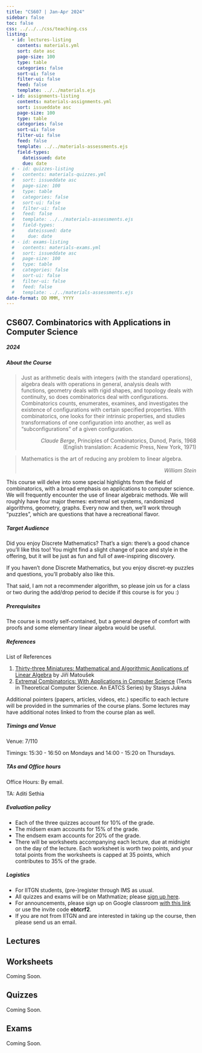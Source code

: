 ```yaml
---
title: "CS607 | Jan-Apr 2024"
sidebar: false
toc: false
css: ../../../css/teaching.css
listing:
  - id: lectures-listing
    contents: materials.yml
    sort: date asc
    page-size: 100
    type: table
    categories: false
    sort-ui: false
    filter-ui: false
    feed: false
    template: ../../materials.ejs
  - id: assignments-listing
    contents: materials-assignments.yml
    sort: issueddate asc
    page-size: 100
    type: table
    categories: false
    sort-ui: false
    filter-ui: false
    feed: false
    template: ../../materials-assessments.ejs
    field-types: 
      dateissued: date
      due: date
  # - id: quizzes-listing
  #   contents: materials-quizzes.yml
  #   sort: issueddate asc
  #   page-size: 100
  #   type: table
  #   categories: false
  #   sort-ui: false
  #   filter-ui: false
  #   feed: false
  #   template: ../../materials-assessments.ejs
  #   field-types: 
  #     dateissued: date
  #     due: date
  # - id: exams-listing
  #   contents: materials-exams.yml
  #   sort: issueddate asc
  #   page-size: 100
  #   type: table
  #   categories: false
  #   sort-ui: false
  #   filter-ui: false
  #   feed: false
  #   template: ../../materials-assessments.ejs
date-format: DD MMM, YYYY
---
```



:::{.column-body-outset}

## CS607. Combinatorics with Applications in Computer Science

##### 2024

:::{.callout-note collapse="true" icon="false"}

##### About the Course

<blockquote>
Just as arithmetic deals with integers (with the standard operations), algebra deals with operations in general, analysis deals with functions, geometry deals with rigid shapes, and topology deals with continuity, so does combinatorics deal with configurations. Combinatorics counts, enumerates, examines, and investigates the existence of configurations with certain specified properties. With combinatorics, one looks for their intrinsic properties, and studies transformations of one configuration into another, as well as “subconfigurations” of a given configuration.

<p style="text-align:right;"><em>Claude Berge</em>, Principles of Combinatorics, Dunod, Paris, 1968 (English translation: Academic Press, New York, 1971)</p>
</blockquote>

<blockquote>
Mathematics is the art of reducing any problem to linear algebra.

<p style="text-align:right;"><em>William Stein</em></p>
</blockquote>

This course will delve into some special highlights from the field of combinatorics, with a broad emphasis on applications to computer science. We will frequently encounter the use of linear algebraic methods. We will roughly have four major themes: extremal set systems, randomized algorithms, geometry, graphs. Every now and then, we'll work through "puzzles", which are questions that have a recreational flavor.
:::

:::{.callout-note collapse="true" icon="false"}

##### Target Audience
Did you enjoy Discrete Mathematics? That's a sign: there's a good chance you'll like this too! You might find a slight change of pace and style in the offering, but it will be just as fun and full of awe-inspiring discovery. 

If you haven't done Discrete Mathematics, but you enjoy discret-ey puzzles and questions, you'll probably also like this. 

That said, I am not a recommender algorithm, so please join us for a class or two during the add/drop period to decide if this course is for you :)
:::

:::{.callout-tip collapse="true" icon="false"}

##### Prerequisites

The course is mostly self-contained, but a general degree of comfort with proofs and some elementary linear algebra would be useful.

:::

:::{.callout-tip collapse="true" icon="false"}

##### References

List of References

1. [Thirty-three Miniatures: Mathematical and Algorithmic Applications of Linear Algebra](https://kam.mff.cuni.cz/~matousek/stml-53-matousek-1.pdf) by Jiří Matoušek
2. [Extremal Combinatorics: With Applications in Computer Science](https://www.amazon.in/Extremal-Combinatorics-Applications-Computer-Theoretical/dp/3642173632) (Texts in Theoretical Computer Science. An EATCS Series) by Stasys Jukna

Additional pointers (papers, articles, videos, etc.) specific to each lecture will be provided in the summaries of the course plans. Some lectures may have additional notes linked to from the course plan as well.

:::

:::{.callout-caution collapse="true" icon="false"}

##### Timings and Venue

Venue: 7/110

Timings: 15:30 - 16:50 on Mondays and 14:00 - 15:20 on Thursdays.

:::
:::{.callout-caution collapse="true" icon="false"}

##### TAs and Office hours

Office Hours: By email.

TA: Aditi Sethia

:::

:::{.callout-important collapse="true" icon="false"}

##### Evaluation policy

- Each of the three quizzes account for 10% of the grade.
- The midsem exam accounts for 15% of the grade.
- The endsem exam accounts for 20% of the grade.
- There will be worksheets accompanying each lecture, due at midnight on the day of the lecture. Each worksheet is worth two points, and your total points from the worksheets is capped at 35 points, which contributes to 35% of the grade.
:::

:::{.callout-important collapse="true" icon="false"}

##### Logistics

- For IITGN students, (pre-)register through IMS as usual. 
- All quizzes and exams will be on Mathmatize; please [sign up here](https://mathmatize.com/c/957).
- For announcements, please sign up on Google classroom [with this link](https://classroom.google.com/c/NjQ2NjU0ODA2NzA3?cjc=ebtcrf2) or use the invite code **ebtcrf2**.
- If you are not from IITGN and are interested in taking up the course, then please send us an email.

:::

::: {.panel-tabset}

## Lectures

::: {#lectures-listing}
:::


## Worksheets

Coming Soon.

::: {#assignments-listing}
:::

## Quizzes

Coming Soon.

<!-- ::: {#quizzes-listing}
::: -->

## Exams

Coming Soon.

<!-- ::: {#exams-listing}
::: -->

:::

:::


